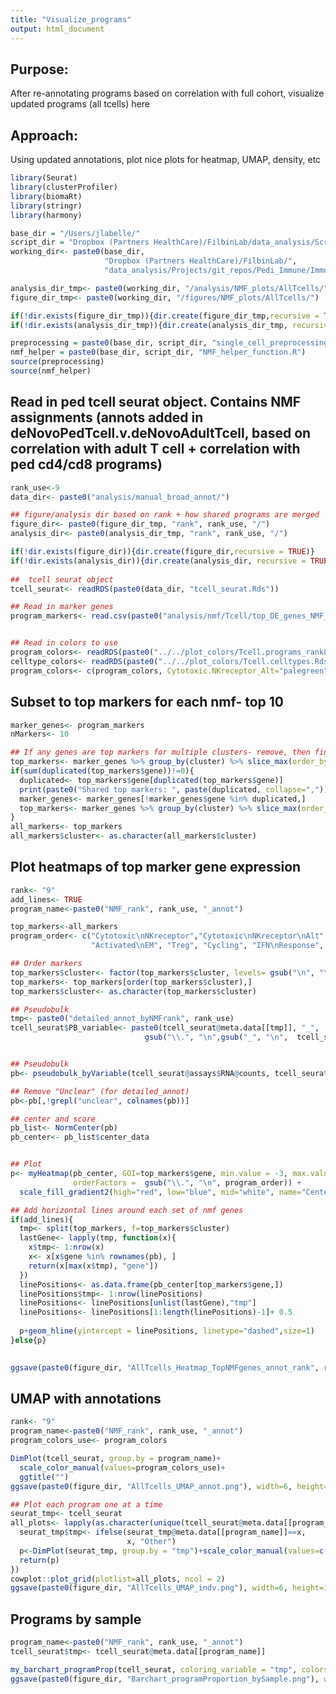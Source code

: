 ```yaml
---
title: "Visualize_programs"
output: html_document
---
```


## Purpose:
After re-annotating programs based on correlation with full cohort, visualize updated programs (all tcells) here


## Approach:
Using updated annotations, plot nice plots for heatmap, UMAP, density, etc


```r
library(Seurat) 
library(clusterProfiler)
library(biomaRt)
library(stringr)
library(harmony)

base_dir = "/Users/jlabelle/"
script_dir = "Dropbox (Partners HealthCare)/FilbinLab/data_analysis/Scripts/"
working_dir<- paste0(base_dir, 
                     "Dropbox (Partners HealthCare)/FilbinLab/",
                     "data_analysis/Projects/git_repos/Pedi_Immune/ImmuneCellAnalysis/tenX/Immune/")

analysis_dir_tmp<- paste0(working_dir, "/analysis/NMF_plots/AllTcells/")
figure_dir_tmp<- paste0(working_dir, "/figures/NMF_plots/AllTcells/")

if(!dir.exists(figure_dir_tmp)){dir.create(figure_dir_tmp,recursive = TRUE)}
if(!dir.exists(analysis_dir_tmp)){dir.create(analysis_dir_tmp, recursive = TRUE)}

preprocessing = paste0(base_dir, script_dir, "single_cell_preprocessing_helper_functions.R")
nmf_helper = paste0(base_dir, script_dir, "NMF_helper_function.R")
source(preprocessing)
source(nmf_helper)

```

## Read in ped tcell seurat object. Contains NMF assignments (annots added in deNovoPedTcell.v.deNovoAdultTcell, based on correlation with adult T cell + correlation with ped cd4/cd8 programs)
```r
rank_use<-9
data_dir<- paste0("analysis/manual_broad_annot/")

## figure/analysis dir based on rank + how shared programs are merged
figure_dir<- paste0(figure_dir_tmp, "rank", rank_use, "/")
analysis_dir<- paste0(analysis_dir_tmp, "rank", rank_use, "/")

if(!dir.exists(figure_dir)){dir.create(figure_dir,recursive = TRUE)}
if(!dir.exists(analysis_dir)){dir.create(analysis_dir, recursive = TRUE)}
  
##  tcell seurat object
tcell_seurat<- readRDS(paste0(data_dir, "tcell_seurat.Rds"))

## Read in marker genes
program_markers<- read.csv(paste0("analysis/nmf/Tcell/top_DE_genes_NMF_rank", rank_use, "_annotated.csv"))


## Read in colors to use
program_colors<- readRDS(paste0("../../plot_colors/Tcell.programs_rank8sharedByunion_reAnnot.Rds"))
celltype_colors<- readRDS(paste0("../../plot_colors/Tcell.celltypes.Rds"))
program_colors<- c(program_colors, Cytotoxic.NKreceptor_Alt="palegreen", Activated_EM="red")
```


## Subset to top markers for each nmf- top 10
```r
marker_genes<- program_markers
nMarkers<- 10

## If any genes are top markers for multiple clusters- remove, then find top 10 again
top_markers<- marker_genes %>% group_by(cluster) %>% slice_max(order_by = avg_log2FC, n = nMarkers) %>% as.data.frame()
if(sum(duplicated(top_markers$gene))!=0){
  duplicated<- top_markers$gene[duplicated(top_markers$gene)]
  print(paste0("Shared top markers: ", paste(duplicated, collapse=",")))
  marker_genes<- marker_genes[!marker_genes$gene %in% duplicated,]
  top_markers<- marker_genes %>% group_by(cluster) %>% slice_max(order_by = avg_log2FC, n = nMarkers) %>% as.data.frame()
}
all_markers<- top_markers
all_markers$cluster<- as.character(all_markers$cluster)
```



## Plot heatmaps of top marker gene expression
```r
rank<- "9"
add_lines<- TRUE
program_name<-paste0("NMF_rank", rank_use, "_annot")

top_markers<-all_markers
program_order<- c("Cytotoxic\nNKreceptor","Cytotoxic\nNKreceptor\nAlt", "Predysfunctional", 
                  "Activated\nEM", "Treg", "Cycling", "IFN\nResponse", "Memory","Stress")

## Order markers
top_markers$cluster<- factor(top_markers$cluster, levels= gsub("\n", "\\.",gsub("\nEM", "_EM",gsub("\nAlt", "_Alt", program_order))))
top_markers<- top_markers[order(top_markers$cluster),]
top_markers$cluster<- as.character(top_markers$cluster)

## Pseudobulk
tmp<- paste0("detailed_annot_byNMFrank", rank_use)
tcell_seurat$PB_variable<- paste0(tcell_seurat@meta.data[[tmp]], "_", 
                              gsub("\\.", "\n",gsub("_", "\n",  tcell_seurat@meta.data[[program_name]])))


## Pseudobulk
pb<- pseudobulk_byVariable(tcell_seurat@assays$RNA@counts, tcell_seurat@meta.data, "PB_variable")

## Remove "Unclear" (for detailed_annot)
pb<-pb[,!grepl("unclear", colnames(pb))]

## center and score
pb_list<- NormCenter(pb)
pb_center<- pb_list$center_data


## Plot
p<- myHeatmap(pb_center, GOI=top_markers$gene, min.value = -3, max.value = 3, 
              orderFactors =  gsub("\\.", "\n", program_order)) +
  scale_fill_gradient2(high="red", low="blue", mid="white", name="Centered log2(TPM)")

## Add horizontal lines around each set of nmf genes
if(add_lines){
  tmp<- split(top_markers, f=top_markers$cluster)
  lastGene<- lapply(tmp, function(x){
    x$tmp<- 1:nrow(x)
    x<- x[x$gene %in% rownames(pb), ]
    return(x[max(x$tmp), "gene"])
  })
  linePositions<- as.data.frame(pb_center[top_markers$gene,])
  linePositions$tmp<- 1:nrow(linePositions)
  linePositions<- linePositions[unlist(lastGene),"tmp"]
  linePositions<- linePositions[1:length(linePositions)-1]+ 0.5
  
  p+geom_hline(yintercept = linePositions, linetype="dashed",size=1)
}else{p}

  
ggsave(paste0(figure_dir, "AllTcells_Heatmap_TopNMFgenes_annot_rank", rank, "_", nMarkers, "Markers.pdf"), device="pdf", width=16, height=18)


```

## UMAP with annotations
```r
rank<- "9"
program_name<-paste0("NMF_rank", rank_use, "_annot")
program_colors_use<- program_colors

DimPlot(tcell_seurat, group.by = program_name)+
  scale_color_manual(values=program_colors_use)+
  ggtitle("")
ggsave(paste0(figure_dir, "AllTcells_UMAP_annot.png"), width=6, height=4)

## Plot each program one at a time
seurat_tmp<- tcell_seurat
all_plots<- lapply(as.character(unique(tcell_seurat@meta.data[[program_name]])), function(x){
  seurat_tmp$tmp<- ifelse(seurat_tmp@meta.data[[program_name]]==x,
                          x, "Other")
  p<-DimPlot(seurat_tmp, group.by = "tmp")+scale_color_manual(values=c(program_colors_use, Other="grey"))+ggtitle(x)+NoLegend()
  return(p)
})
cowplot::plot_grid(plotlist=all_plots, ncol = 2)
ggsave(paste0(figure_dir, "AllTcells_UMAP_indv.png"), width=6, height=13)
```





## Programs by sample
```r
program_name<-paste0("NMF_rank", rank_use, "_annot")
tcell_seurat$tmp<- tcell_seurat@meta.data[[program_name]]

my_barchart_programProp(tcell_seurat, coloring_variable = "tmp", colors=program_colors)
ggsave(paste0(figure_dir, "Barchart_programProportion_bySample.png"), width=5, height=4)
```
